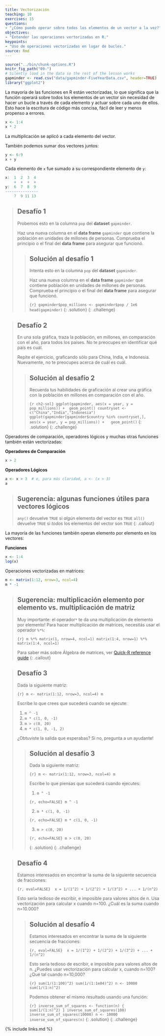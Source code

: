 ```yaml
---
title: Vectorización
teaching: 10
exercises: 15
questions:
- "¿Cómo puedo operar sobre todos los elementos de un vector a la vez?"
objectives:
- "Entender las operaciones vertorizadas en R."
keypoints:
- "Uso de operaciones vectorizadas en lugar de bucles."
source: Rmd
---
```

```r
source("../bin/chunk-options.R")
knitr_fig_path("09-")
# Silently load in the data so the rest of the lesson works
gapminder <- read.csv("data/gapminder-FiveYearData.csv", header=TRUE)
library("ggplot2")
```


La mayoría de las funciones en R están vectorizadas, lo que significa que la función
operará sobre todos los elementos de un vector sin necesidad de hacer un bucle a través
de cada elemento y actuar sobre cada uno de ellos. Esto hace la escritura de código más
concisa, fácil de leer y menos propenso a errores.

```r
x <- 1:4
x * 2
```

La multiplicación se aplicó a cada elemento del vector.

También podemos sumar dos vectores juntos:

```r
y <- 6:9
x + y
```

Cada elemento de `x` fue sumado a su correspondiente elemento de `y`:

```r
x:  1  2  3  4
    +  +  +  +
y:  6  7  8  9
---------------
    7  9 11 13
```

> ## Desafío 1
>
> Probemos esto en la columna `pop` del **dataset** `gapminder`.
>
> Haz una nueva columna en el **data frame** `gapminder` que
> contiene la población en unidades de millones de personas.
> Comprueba el principio o el final del **data frame** para asegurar
> que funcionó.
>
> > ## Solución al desafío 1
> >
> > Intenta esto en la columna `pop` del **dataset** `gapminder`.
> >
> > Haz una nueva columna en el **data frame** `gapminder` que
> > contiene población en unidades de millones de personas.
> > Comprueba el principio o el final del **data frame** para asegurar
> > que funcionó.
> >
> > ```{r}
> > gapminder$pop_millions <- gapminder$pop / 1e6
> > head(gapminder)
> > ```
> {: .solution}
{: .challenge}


> ## Desafío 2
>
> En una sola gráfica, traza la población, en 
> millones, en comparación con el año, para todos los países. No te preocupes en
> identificar qué país es cuál.
>
> Repite el ejercicio, graficando sólo para China, India, e
> Indonesia. Nuevamente, no te preocupes acerca de cuál es cuál.
>
> > ## Solución al desafío 2
> >
> > Recuerda tus habilidades de graficación al crear una gráfica con la población en millones en comparación con el año.
> >
> > ```{r ch2-sol}
> > ggplot(gapminder, aes(x = year, y = pop_millions)) +
> >  geom_point()
> > countryset <- c("China","India","Indonesia")
> > ggplot(gapminder[gapminder$country %in% countryset,],
> >        aes(x = year, y = pop_millions)) +
> >   geom_point()
> > ```
> {: .solution}
{: .challenge}


Operadores de comparación, operadores lógicos y muchas otras funciones también están
vectorizadas:


**Operadores de Comparación**

```r
x > 2
```

**Operadores Lógicos**

```r
a <- x > 3  # o, para más claridad, a <- (x > 3)
a
```

> ## Sugerencia: algunas funciones útiles para vectores lógicos
>
> `any()` devuelve `TRUE` si *algún* elemento del vector es `TRUE`
> `all()` devuelve `TRUE` si *todos* los elementos del vector son `TRUE`
{: .callout}

La mayoría de las funciones también operan elemento por elemento en los vectores:

**Funciones**

```r
x <- 1:4
log(x)
```

Operaciones vectorizadas en matrices:

```r
m <- matrix(1:12, nrow=3, ncol=4)
m * -1
```

> ## Sugerencia: multiplicación elemento por elemento vs. multiplicación de matriz
>
> Muy importante: el operador`*` te da una multiplicación de elemento por elemento!
> Para hacer multiplicación de matrices, necesitás usar el operador `%*%`:
>
> ```{r}
> m %*% matrix(1, nrow=4, ncol=1)
> matrix(1:4, nrow=1) %*% matrix(1:4, ncol=1)
> ```
>
> Para saber más sobre Álgebra de matrices, ver [Quick-R reference guide](http://www.statmethods.net/advstats/matrix.html)
{: .callout}


> ## Desafío 3
>
> Dada la siguiente matriz:
>
> ```{r}
> m <- matrix(1:12, nrow=3, ncol=4)
> m
> ```
>
> Escribe lo que crees que sucederá cuando se ejecute:
>
> 1. `m ^ -1`
> 2. `m * c(1, 0, -1)`
> 3. `m > c(0, 20)`
> 4. `m * c(1, 0, -1, 2)`
>
> ¿Obtuviste la salida que esperabas? Si no, pregunta a un ayudante!
>
> > ## Solución al desafío 3
> >
> > Dada la siguiente matriz:
> >
> > 
> > ```{r}
> > m <- matrix(1:12, nrow=3, ncol=4)
> > m
> > ```
> >
> >
> > Escribe lo que piensas que sucederá cuando ejecutes:
> >
> > 1. `m ^ -1`
> >
> > ```{r, echo=FALSE}
> > m ^ -1
> > ```
> >
> > 2. `m * c(1, 0, -1)`
> >
> > ```{r, echo=FALSE}
> > m * c(1, 0, -1)
> > ```
> >
> > 3. `m > c(0, 20)`
> >
> > ```{r, echo=FALSE}
> > m > c(0, 20)
> > ```
> >
> {: .solution}
{: .challenge}


> ## Desafío 4
>
> Estamos interesados en encontrar la suma de la 
> siguiente secuencia de fracciones:
> 
> ```{r, eval=FALSE}
>  x = 1/(1^2) + 1/(2^2) + 1/(3^2) + ... + 1/(n^2)
> ```
>
> Esto sería tedioso de escribir, e imposible para valores altos de 
> n. Usa vectorización para calcular x cuando n=100. ¿Cuál es la suma cuando
> n=10.000?
>
> > ##  Solución al desafío 4
> >
> > Estamos interesados en encontrar la suma de la
> > siguiente secuencia de fracciones:
> >
> > ```{r, eval=FALSE}
> >  x = 1/(1^2) + 1/(2^2) + 1/(3^2) + ... + 1/(n^2)
> > ```
> >
> > Esto sería tedioso de escribir, e imposible para
> > valores altos de n.
> > ¿Puedes usar vectorización para calcular x, cuando n=100?
> > ¿Qué tal cuando n=10,000?
> >
> > 
> > ```{r}
> > sum(1/(1:100)^2)
> > sum(1/(1:1e04)^2)
> > n <- 10000
> > sum(1/(1:n)^2)
> > ```
> >
> > Podemos obtener el mismo resultado usando una función:
> > 
> > ```{r}
> > inverse_sum_of_squares <- function(n) {
> >   sum(1/(1:n)^2)
> > }
> > inverse_sum_of_squares(100)
> > inverse_sum_of_squares(10000)
> > n <- 10000
> > inverse_sum_of_squares(n)
> > ```
> {: .solution}
{: .challenge}

{% include links.md %}
